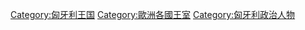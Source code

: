 [[Category:匈牙利王国|Category:匈牙利王国]]
[[Category:歐洲各國王室‎|Category:歐洲各國王室‎]]
[[Category:匈牙利政治人物|Category:匈牙利政治人物]]